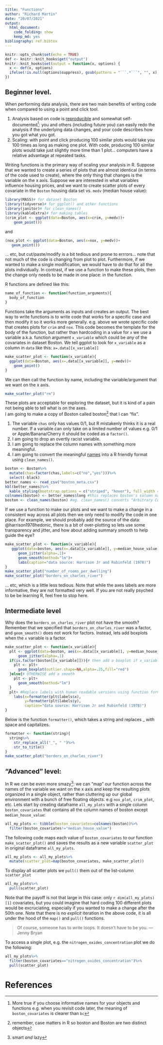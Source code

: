 ```yaml
---
title: "Functions"
author: "Richard Martin"
date: "20/07/2021"
output:
  html_document:
    code_folding: show
    keep_md: yes
bibliography: ref.bibtex
---
```


```r
knitr::opts_chunk$set(echo = TRUE)
def <- knitr::knit_hooks$get("output")
knitr::knit_hooks$set(output = function(x, options) {
  x <- def(x, options)
  ifelse(!is.null(options$suppress), gsub(pattern = "```.*```", "", x), x)
})
```

## Beginner level.

When performing data analysis, there are two main benefits of writing code when compared to using a point and click tool.

1.    Analysis based on code is [reproducible](https://www.youtube.com/watch?v=s3JldKoA0zw) and somewhat self-documented^[More true if you choose informative names for your objects and functions e.g. when you revisit code later, the meaning of `boston_covariates` is clearer than `bc`]: you and others (including future you) can easily redo the analysis if the underlying data changes, and your code describes how you got what you got. 
2.    Scaling: with point and click producing 100 similar plots would take you 100 times as long as making one plot.  With code, producing 100 similar plots would take just slightly more time than 1 plot... computers have a relative advantage at repeated tasks.

Writing functions is the primary way of scaling your analysis in R. Suppose that we wanted to create a series of plots that are almost identical (in terms of the code used to create), where the only thing that changes is the variable on the x axis.  Suppose we are interested in what variables influence housing prices, and we want to create scatter plots of every covariate in the `Boston` housing data set vs. `medv` (median house value):
 
```r
library(MASS)# for dataset Boston
library(tidyverse)# for ggplot() and other functions
library(janitor)# for clean_names()
library(kableExtra)# for making tables
(crim_plot <- ggplot(data=Boston, aes(x=crim, y=medv))+
    geom_point())
```
 
and

```r
(nox_plot <- ggplot(data=Boston, aes(x=nox, y=medv))+
   geom_point())
```

... etc, but cut/paste/modify is a bit tedious and prone to errrors... note that not much of the code is changing from plot to plot.  Furthermore, if we wanted to make a single modification, we would have to do that for all the plots individually.
In contrast, if we use a function to make these plots, then the change only needs to be made in one place: in the function. 

R functions are defined like this:

```r
name_of_function <- function(function_arguments){
  body_of_function
}
```

 Functions take the arguments as inputs and creates an output. The best way to write functions is to
 write code that works for a specific case and then modify it so it works more generally.
 e.g. above we wrote specific code that creates plots for `crim` and `nox`. This code becomes the template for 
 the body of the function, but rather than hardcoding in a value for `x` we use a variable a.k.a. function argument `x_variable` which could be *any* of the covariates in dataset Boston. We tell ggplot to look for `x_variable` as a column in `data` like this: `x=.data[[x_variable]]`

```r
make_scatter_plot <- function(x_variable){
  ggplot(data=Boston, aes(x=.data[[x_variable]], y=medv))+
    geom_point()
}
```

We can then call the function by name, including the variable/argument that we want on the x axis.

```r
make_scatter_plot("rm")
```

These plots are acceptable for exploring the dataset, but it is kind of a pain not being able to tell what is on the axes.   
I am going to make a copy of Boston called boston^[remember, case matters in R so boston and Boston are two distinct objects] that I can "fix".

1.    The variable `chas` only has values 0/1, but R mistakenly thinks it is a real number. If a variable can only take on a limited number of values e.g. 0/1 or Apple/Banana/Cherry it should be coded as a `factor()`.
2.    I am going to drop an overtly racist variable. 
3.    I am going to replace the column names with something more meaningful.
4.    I am going to convert the meaningful [names](https://r4ds.had.co.nz/workflow-basics.html#whats-in-a-name) into a R friendly format using `clean_names()`.


```r
boston <- Boston%>%
  mutate(chas=factor(chas,labels=c("no","yes")))%>%
  select(-black)
better_names <- read_csv("boston_meta.csv") 
kbl(better_names)%>% 
  kable_styling(bootstrap_options = c("striped", "hover"), full_width = F)
colnames(boston) <- better_names$long #this replaces boston's column names with more informative (long) names
boston <- clean_names(boston) #eg. clean_names() converts "Arbitrary Column" to "arbitrary_column". 
```


If we use a function to make our plots and we want to make a change in a consistent way across all plots then we only need to modify the code in one place.  For example, we should probably add the source of the data: @harrison1978hedonic, there is a bit of over-plotting so lets use some transparency and jitter, and how about adding summary smooth to help guide the eye?
```r
make_scatter_plot <- function(x_variable){
   ggplot(data=boston, aes(x=.data[[x_variable]], y=median_house_value))+
      geom_jitter(alpha=.1)+
      geom_smooth(method="lm")+
      labs(caption="data source: Harrison Jr and Rubinfeld (1978)")
}
make_scatter_plot("number_of_rooms_per_dwelling")
make_scatter_plot("borders_on_charles_river")
```

... etc, which is a little less tedious. Note that while the axes labels are more informative, they are not formatted very well. If you are not really psyched to be be learning R, feel free to stop here.  

## Intermediate level

Why does the `borders_on_charles_river` plot not have the smooth? Remember that we specified that `borders_on_charles_river` was a factor, and `geom_smooth()` does not work for factors.  Instead, lets add boxplots when the `x` variable is a factor. 

```r
make_scatter_plot <- function(x_variable){
  plt <- ggplot(data=boston, aes(x=.data[[x_variable]], y=median_house_value))+#Create base plot with raw data.
      geom_jitter(alpha=.1)
  if(is.factor(boston[[x_variable]])){# then add a boxplot if x_variable is factor
    plt <- plt+
      geom_boxplot(outlier.shape=NA,alpha=.25,fill="red")
  }else{# OTHERWISE add a smooth
    plt <- plt+
      geom_smooth(method="lm")
  }
  plt+ #Replace labels with human readable versions using function formatter() defined below
    labs(x=formatter(plt$labels$x),
         y=formatter(plt$labels$y),
         caption="data source: Harrison Jr and Rubinfeld (1978)")   
}
```

Below is the function `formatter()`, which takes a string and replaces _ with space and capitalizes. 
```r
formatter <- function(string){
  string%>%
    str_replace_all("_", " ")%>%
    str_to_title()
}
make_scatter_plot("borders_on_charles_river")
```

## "Advanced" level:

In R we can be even more smazy^[smart *and* lazy]: we can "map" our function across the names of the variable we want on the x axis and keep the resulting plots organized in a single object, rather than cluttering up our global environment with a bunch of free floating objects. e.g `nox_plot`, `crim_plot`, etc.  Lets start by creating dataframe `all_my_plots` with a single column `boston_covariates` that contains all the column names of boston except `median_house_value`:

```r
all_my_plots <- tibble(boston_covariates=colnames(boston))%>%
  filter(boston_covariates!="median_house_value")
```

The following code maps each value of `boston_covariates` to our function `make_scatter_plot()` and saves the results as a new variable `scatter_plot` in original dataframe `all_my_plots`.

```r
all_my_plots <- all_my_plots%>%
  mutate(scatter_plot=map(boston_covariates, make_scatter_plot))
```

To display all scatter plots we `pull()` them out of the list-column `scatter_plot`

```r
all_my_plots%>%
  pull(scatter_plot)
```

Note that the payoff is not that large in this case: only `r dim(all_my_plots)[1]` covariates, but you could imagine that hard coding 100 different plots would be excruciating, especially if you wanted to make a change after the 50th one. Note that there is no *explicit* iteration in the above code, it is all under the hood of the `map()` and `pull()` functions.

> Of course, someone has to write loops. It doesn’t have to be you. — Jenny Bryan

To access a single plot, e.g. the `nitrogen_oxides_concentration` plot we do the following:

```r
all_my_plots%>%
  filter(boston_covariates=="nitrogen_oxides_concentration")%>%
  pull(scatter_plot)
```

# References

